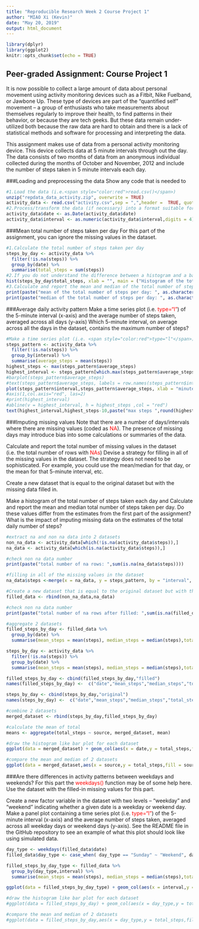 ---
title: "Reproducible Research Week 2 Course Project 1"
author: "MIAO Xi (Kevin)"
date: "May 20, 2019"
output: html_document
---

```{r setup, include=FALSE}
library(dplyr)
library(ggplot2)
knitr::opts_chunk$set(echo = TRUE)
```

## Peer-graded Assignment: Course Project 1

It is now possible to collect a large amount of data about personal movement using activity monitoring devices such as a Fitbit, Nike Fuelband, or Jawbone Up. These type of devices are part of the “quantified self” movement – a group of enthusiasts who take measurements about themselves regularly to improve their health, to find patterns in their behavior, or because they are tech geeks. But these data remain under-utilized both because the raw data are hard to obtain and there is a lack of statistical methods and software for processing and interpreting the data.

This assignment makes use of data from a personal activity monitoring device. This device collects data at 5 minute intervals through out the day. The data consists of two months of data from an anonymous individual collected during the months of October and November, 2012 and include the number of steps taken in 5 minute intervals each day.

###Loading and preprocessing the data
Show any code that is needed to
```{r Loading and preprocessing the data, echo=TRUE}
#1.Load the data (i.e.<span style="color:red">read.csv()</span>)
unzip("repdata_data_activity.zip", overwrite = TRUE)
activity_data <- read.csv("activity.csv",sep = ",",header =  TRUE, quote =  '"')
#2.Process/transform the data (if necessary) into a format suitable for your analysis
activity_data$date <- as.Date(activity_data$date)
activity_data$interval <- as.numeric(activity_data$interval,digits = 4)
```
###Mean total number of steps taken per day
For this part of the assignment, you can ignore the missing values in the dataset.

```{r Mean total number of steps taken per day, echo=TRUE}
#1.Calculate the total number of steps taken per day
steps_by_day <- activity_data %>%
  filter(!is.na(steps)) %>%
  group_by(date) %>%
  summarise(total_steps = sum(steps))
#2.If you do not understand the difference between a histogram and a barplot, research the difference between them. Make a histogram of the total number of steps taken each day
hist(steps_by_day$total_steps, xlab = "", main = ("Histogram of the total number of steps taken each day"))
#3.Calculate and report the mean and median of the total number of steps taken per day
print(paste("mean of the total number of steps per day: ", as.character(mean(steps_by_day$total_steps))))
print(paste("median of the total number of steps per day: ", as.character(median(steps_by_day$total_steps))))
```
###Average daily activity pattern
Make a time series plot (i.e. <span style="color:red">type="l"</span>) of the 5-minute interval (x-axis) and the average number of steps taken, averaged across all days (y-axis)
Which 5-minute interval, on average across all the days in the dataset, contains the maximum number of steps?

```{r Average daily activity pattern, echo=TRUE}
#Make a time series plot (i.e. <span style="color:red">type="l"</span>) of the 5-minute interval (x-axis) and the average number of steps taken, averaged across all days (y-axis)
steps_pattern <- activity_data %>%
  filter(!is.na(steps)) %>%
  group_by(interval) %>%
  summarise(average_steps = mean(steps))
highest_steps <- max(steps_pattern$average_steps)
highest_interval <- steps_pattern[which.max(steps_pattern$average_steps),]$interval
#barplot(steps_pattern$average_steps)
#text(steps_pattern$average_steps, labels = row.names(steps_pattern$interval[highest_interval]))
plot(steps_pattern$interval,steps_pattern$average_steps, xlab = "minutes", ylab = "steps",type = "h")
#axis(1,col.axis="red", las=2)
#print(highest_interval)
#abline(v = highest_interval, h = highest_steps ,col = "red")
text(highest_interval,highest_steps-10,paste("max steps ",round(highest_steps,digits = 2)," at minute ",highest_interval), pos = 4)
```

###Imputing missing values
Note that there are a number of days/intervals where there are missing values (coded as <span style="color:red">NA</span>). The presence of missing days may introduce bias into some calculations or summaries of the data.

Calculate and report the total number of missing values in the dataset (i.e. the total number of rows with <span style="color:red">NAs</span>)
Devise a strategy for filling in all of the missing values in the dataset. The strategy does not need to be sophisticated. For example, you could use the mean/median for that day, or the mean for that 5-minute interval, etc.

Create a new dataset that is equal to the original dataset but with the missing data filled in.

Make a histogram of the total number of steps taken each day and Calculate and report the mean and median total number of steps taken per day. Do these values differ from the estimates from the first part of the assignment? What is the impact of imputing missing data on the estimates of the total daily number of steps?

```{r imputing missing values, echo=TRUE}
#extract na and non na data into 2 datasets
non_na_data <- activity_data[which(!is.na(activity_data$steps)),]
na_data <- activity_data[which(is.na(activity_data$steps)),]

#check non na data number
print(paste("total number of na rows: ",sum(is.na(na_data$steps))))

#filling in all of the missing values in the dataset
na_data$steps <-merge(x = na_data, y = steps_pattern, by = "interval", all.x = TRUE)$average_steps

#Create a new dataset that is equal to the original dataset but with the missing data filled in
filled_data <- rbind(non_na_data,na_data)

#check non na data number
print(paste("total number of na rows after filled: ",sum(is.na(filled_data$steps))))

#aggregate 2 datasets
filled_steps_by_day <- filled_data %>%
  group_by(date) %>%
  summarise(mean_steps = mean(steps), median_steps = median(steps),total_steps = sum(steps))

steps_by_day <- activity_data %>%
  filter(!is.na(steps)) %>%
  group_by(date) %>%
  summarise(mean_steps = mean(steps), median_steps = median(steps),total_steps = sum(steps))

filled_steps_by_day <- cbind(filled_steps_by_day,"filled")
names(filled_steps_by_day) <-  c("date","mean_steps","median_steps","total_steps","source")

steps_by_day <- cbind(steps_by_day,"original")
names(steps_by_day) <-  c("date","mean_steps","median_steps","total_steps","source")

#combine 2 datasets
merged_dataset <- rbind(steps_by_day,filled_steps_by_day)

#calculate the mean of total
means <- aggregate(total_steps ~ source, merged_dataset, mean)

#draw the histogram like bar plot for each dataset
ggplot(data = merged_dataset) + geom_col(aes(x = date,y = total_steps,fill = source),position = "dodge")  + xlab("dates") + ylab("steps") + ggtitle("Comparison of filled steps and original steps")

#compare the mean and median of 2 datasets
ggplot(data = merged_dataset,aes(x = source,y = total_steps,fill = source)) + geom_boxplot() + ylab("steps") + ggtitle("Comparison of filled steps and original steps") + stat_summary( fun.y=mean, colour="darkred", geom="point", shape=18, size=3,show.legend = FALSE) +  geom_text(data = means, aes(label = paste("mean: ", round(total_steps,2)) , y = total_steps - 500))
```
###Are there differences in activity patterns between weekdays and weekends?
For this part the <span style="color:red">weekdays()</span> function may be of some help here. Use the dataset with the filled-in missing values for this part.

Create a new factor variable in the dataset with two levels – “weekday” and “weekend” indicating whether a given date is a weekday or weekend day.
Make a panel plot containing a time series plot (i.e. <span style="color:red">type="l"</span>) of the 5-minute interval (x-axis) and the average number of steps taken, averaged across all weekday days or weekend days (y-axis). See the README file in the GitHub repository to see an example of what this plot should look like using simulated data.


```{r distinguish weekdays and weekend, echo=TRUE}
day_type <- weekdays(filled_data$date)
filled_data$day_type <- case_when( day_type == "Sunday" ~ "Weekend", day_type == "Saturday" ~ "Weekend", TRUE ~ "Weekday")

filled_steps_by_day_type <- filled_data %>%
  group_by(day_type,interval) %>%
  summarise(mean_steps = mean(steps), median_steps = median(steps),total_steps = sum(steps))

ggplot(data = filled_steps_by_day_type) + geom_col(aes(x = interval,y = mean_steps, fill = day_type),position = "dodge")  + xlab("time series") + ylab("steps") + ggtitle("Comparison of mean steps by interval of weekday and weekend")

#draw the histogram like bar plot for each dataset
#ggplot(data = filled_steps_by_day) + geom_col(aes(x = day_type,y = total_steps),position = "dodge")  + xlab("dates") + ylab("steps") + ggtitle("Comparison of weekday and weekend")

#compare the mean and median of 2 datasets
#ggplot(data = filled_steps_by_day,aes(x = day_type,y = total_steps,fill = source)) + geom_boxplot() + ylab("steps") + ggtitle("Comparison of filled steps and original steps") + stat_summary( fun.y=mean, colour="darkred", geom="point", shape=18, size=3,show.legend = FALSE)
```
